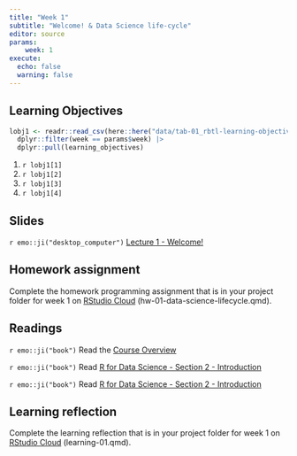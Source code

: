 ```yaml
---
title: "Week 1"
subtitle: "Welcome! & Data Science life-cycle"
editor: source
params:
    week: 1
execute: 
  echo: false
  warning: false
---
```


## Learning Objectives

```r

lobj1 <- readr::read_csv(here::here("data/tab-01_rbtl-learning-objectives.csv")) |> 
  dplyr::filter(week == params$week) |>
  dplyr::pull(learning_objectives)

```

1. `r lobj1[1]`
2. `r lobj1[2]`
3. `r lobj1[3]`
4. `r lobj1[4]`

## Slides

`r emo::ji("desktop_computer")` [Lecture 1 - Welcome!](/slides/lec-01-welcome.html)

## Homework assignment

Complete the homework programming assignment that is in your project folder for week 1 on [RStudio Cloud](https://rstudio.cloud/spaces/260187/content/all) (hw-01-data-science-lifecycle.qmd). 

## Readings

`r emo::ji("book")` Read the [Course Overview](index.html)

`r emo::ji("book")` Read [R for Data Science - Section 2 - Introduction](https://r4ds.had.co.nz/explore-intro.html)  

`r emo::ji("book")` Read [R for Data Science - Section 2 - Introduction](https://r4ds.had.co.nz/workflow-basics.html)  

## Learning reflection

Complete the learning reflection that is in your project folder for week 1 on [RStudio Cloud](https://rstudio.cloud/spaces/260187/content/all) (learning-01.qmd).  
